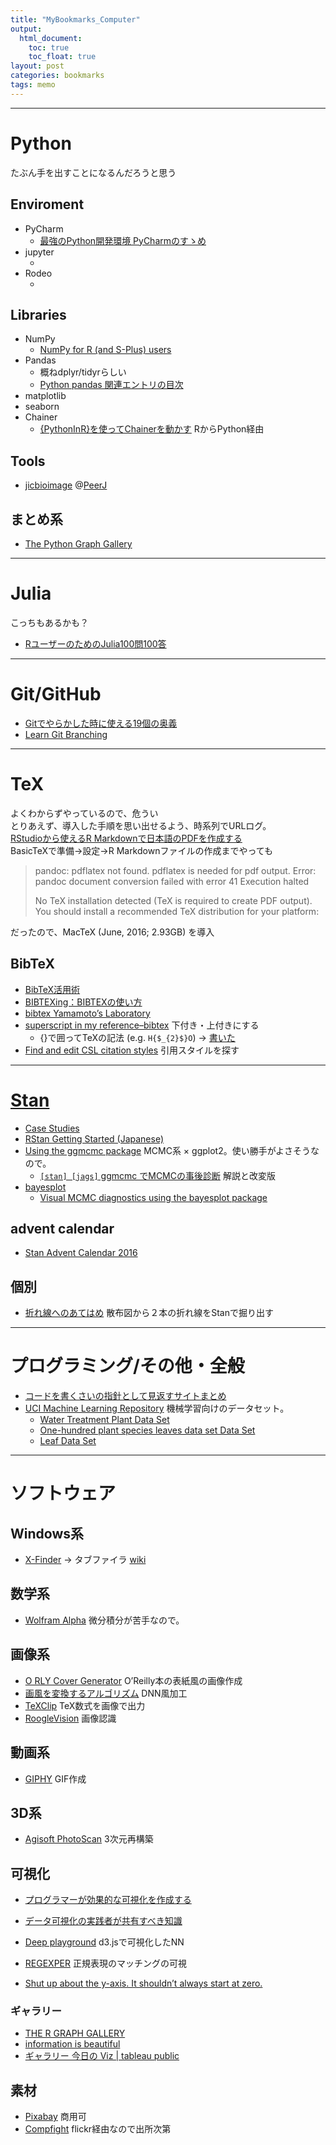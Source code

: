 ```yaml
---
title: "MyBookmarks_Computer"
output:
  html_document:
    toc: true
    toc_float: true
layout: post
categories: bookmarks
tags: memo
---
```


-------

# Python
たぶん手を出すことになるんだろうと思う

## Enviroment

- PyCharm
    - [最強のPython開発環境 PyCharmのすゝめ](http://qiita.com/pashango2/items/de342abc10722ed7a569)
- jupyter
    - []()
- Rodeo
    - []()

## Libraries

- NumPy
    - [NumPy for R (and S-Plus) users](http://mathesaurus.sourceforge.net/r-numpy.html)
- Pandas
    - 概ねdplyr/tidyrらしい
    - [Python pandas 関連エントリの目次](http://sinhrks.hatenablog.com/entry/2015/04/28/235430)
- matplotlib
- seaborn
- Chainer
    - [{PythonInR}を使ってChainerを動かす](http://yamano357.hatenadiary.com/entry/2015/10/13/033135) RからPython経由

## Tools

- [jicbioimage](https://github.com/JIC-CSB/jicbioimage) @[PeerJ](https://peerj.com/articles/2674/)  

## まとめ系

- [The Python Graph Gallery](https://python-graph-gallery.com/?utm_content=buffer70533&utm_medium=social&utm_source=twitter.com&utm_campaign=buffer)

-------

# Julia
こっちもあるかも？

- [RユーザーのためのJulia100問100答](http://bicycle1885.hatenablog.com/entry/2016/12/13/205646)

------


# Git/GitHub

- [Gitでやらかした時に使える19個の奥義](http://qiita.com/muran001/items/dea2bbbaea1260098051)  
- [Learn Git Branching](http://k.swd.cc/learnGitBranching-ja/)


-------

# TeX

よくわからずやっているので、危うい  
とりあえず、導入した手順を思い出せるよう、時系列でURLログ。  
[RStudioから使えるR Markdownで日本語のPDFを作成する](http://bicycle1885.hatenablog.com/entry/2014/10/15/032024)  
BasicTeXで準備→設定→R Markdownファイルの作成までやっても

> pandoc: pdflatex not found. pdflatex is needed for pdf output.
> Error: pandoc document conversion failed with error 41
> Execution halted
> 
> No TeX installation detected (TeX is required to create PDF output). You should install a recommended TeX distribution for your platform:

だったので、MacTeX (June, 2016; 2.93GB) を導入  

## BibTeX  

- [BibTeX活用術](http://www.okomeda.net/?BibTeX%E6%B4%BB%E7%94%A8%E8%A1%93)  
- [BIBTEXing：BIBTEXの使い方](ftp://ftp.fau.de/ctan/biblio/pbibtex/base/jbtxdoc.pdf)  
- [bibtex Yamamoto's Laboratory](http://akita-nct.jp/yamamoto/comp/latex/bibtex/bibtex.html)  
- [superscript in my reference--bibtex](http://tex.stackexchange.com/questions/186848/superscript-in-my-reference-bibtex) 下付き・上付きにする
    - {}で囲ってTeXの記法 (e.g. `H{$_{2}$}O`) → [書いた](https://keachmurakami.github.io/lab/2016/06/14/bibtex2.html)  

- [Find and edit CSL citation styles](http://editor.citationstyles.org/searchByExample/) 引用スタイルを探す  



-------

# [Stan](http://mc-stan.org/)

- [Case Studies](http://mc-stan.org/documentation/case-studies.html)  
- [RStan Getting Started (Japanese)](https://github.com/stan-dev/rstan/wiki/RStan-Getting-Started-%28Japanese%29)  
- [Using the ggmcmc package](http://xavier-fim.net/packages/ggmcmc/) MCMC系 × ggplot2。使い勝手がよさそうなので。
    - [`[stan] [jags]` ggmcmc でMCMCの事後診断 ](http://ill-identified.hatenablog.com/entry/2016/10/07/233000) 解説と改変版

- [bayesplot](https://github.com/stan-dev/bayesplot) 
    - [Visual MCMC diagnostics using the bayesplot package](https://cran.rstudio.com/web/packages/bayesplot/vignettes/MCMC-diagnostics.html)

## advent calendar

- [Stan Advent Calendar 2016](http://qiita.com/advent-calendar/2016/stan)


## 個別

- [折れ線へのあてはめ](http://ito-hi.blog.so-net.ne.jp/2017-09-18-1) 散布図から２本の折れ線をStanで掘り出す


-------

# プログラミング/その他・全般  

- [コードを書くさいの指針として見返すサイトまとめ](http://qiita.com/kenichi_cc/items/c3ecca7b7d5fc5c6bf2e?utm_source=Qiita%E3%83%8B%E3%83%A5%E3%83%BC%E3%82%B9&utm_campaign=2568ed82eb-Qiita_newsletter_213_06_22_2016&utm_medium=email&utm_term=0_e44feaa081-2568ed82eb-33203329)  
- [UCI Machine Learning Repository](https://archive.ics.uci.edu/ml/index.html) 機械学習向けのデータセット。
    - [Water Treatment Plant Data Set](https://archive.ics.uci.edu/ml/datasets/Water+Treatment+Plant)
    - [One-hundred plant species leaves data set Data Set](https://archive.ics.uci.edu/ml/datasets/One-hundred+plant+species+leaves+data+set)
    - [Leaf Data Set](https://archive.ics.uci.edu/ml/datasets/Leaf)



-------

# ソフトウェア  

## Windows系

- [X-Finder](http://www.eonet.ne.jp/~gakana/) → タブファイラ [wiki](http://www29.atwiki.jp/xfinder)



## 数学系

- [Wolfram Alpha](https://www.wolframalpha.com/) 微分積分が苦手なので。



## 画像系

- [O RLY Cover Generator](http://dev.to/rly) O'Reilly本の表紙風の画像作成  
- [画風を変換するアルゴリズム](https://research.preferred.jp/2015/09/chainer-gogh/) DNN風加工  
- [TeXClip](http://texclip.marutank.net/) TeX数式を画像で出力  
- [RoogleVision](https://github.com/cloudyr/RoogleVision) 画像認識



## 動画系

- [GIPHY](http://giphy.com/create/gifeditor) GIF作成  



## 3D系

- [Agisoft PhotoScan](http://www.agisoft.com/) 3次元再構築

## 可視化

- [プログラマーが効果的な可視化を作成する](http://qiita.com/keiono/items/9042bf58224ca54bdb45)  
- [データ可視化の実践者が共有すべき知識](http://qiita.com/keiono/items/2dd8228c88abcc4db0b0)  
- [Deep playground](http://playground.tensorflow.org/) d3.jsで可視化したNN  
- [REGEXPER](https://regexper.com/) 正規表現のマッチングの可視

- [Shut up about the y-axis. It shouldn’t always start at zero.](https://www.youtube.com/watch?v=14VYnFhBKcY)

### ギャラリー

- [THE R GRAPH GALLERY](http://www.r-graph-gallery.com/)  
- [information is beautiful](http://www.informationisbeautiful.net/)  
- [ギャラリー 今日の Viz | tableau public](https://public.tableau.com/s/gallery)

## 素材
- [Pixabay](https://pixabay.com/) 商用可  
- [Compfight](http://compfight.com/) flickr経由なので出所次第  
